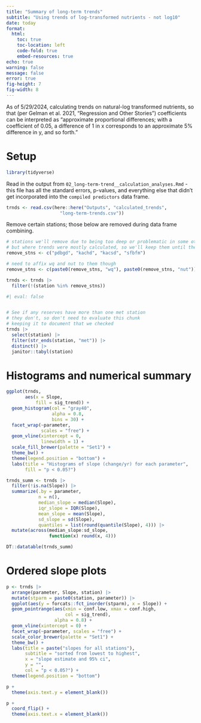 ```yaml
---
title: "Summary of long-term trends"
subtitle: "Using trends of log-transformed nutrients - not log10"
date: today
format: 
  html:
    toc: true
    toc-location: left
    code-fold: true
    embed-resources: true
echo: true
warning: false
message: false
error: true
fig-height: 7
fig-width: 8
---
```


As of 5/29/2024, calculating trends on natural-log transformed nutrients, so that (per Gelman et al. 2021, "Regression and Other Stories") coefficients can be interpreted as "approximate proportional differences; with a coefficient of 0.05, a difference of 1 in x corresponds to an approximate 5% difference in y, and so forth."  

# Setup  

```r
library(tidyverse)
```


Read in the output from `02_long-term-trend__calculation_analyses.Rmd` - this file has all the standard errors, p-values, and everything else that didn't get incorporated into the `compiled predictors` data frame.  

```r
trnds <- read.csv(here::here("Outputs", "calculated_trends",
                    "long-term-trends.csv"))
```

Remove certain stations; those below are removed during data frame combining.    

```r
# stations we'll remove due to being too deep or problematic in some other way
# but where trends were mostly calculated, so we'll keep them until the end
remove_stns <- c("pdbgd", "kachd", "kacsd", "sfbfm")

# need to affix wq and nut to them though  
remove_stns <- c(paste0(remove_stns, "wq"), paste0(remove_stns, "nut"))

trnds <- trnds |> 
  filter(!(station %in% remove_stns))
```



```r
#| eval: false


# See if any reserves have more than one met station
# they don't, so don't need to evaluate this chunk
# keeping it to document that we checked
trnds |> 
  select(station) |> 
  filter(str_ends(station, "met")) |> 
  distinct() |> 
  janitor::tabyl(station)
```


# Histograms and numerical summary  

```r
ggplot(trnds,
       aes(x = Slope,
           fill = sig_trend)) +
  geom_histogram(col = "gray40",
                 alpha = 0.8,
                 bins = 30) +
  facet_wrap(~parameter,
             scales = "free") +
  geom_vline(xintercept = 0,
             linewidth = 1) +
  scale_fill_brewer(palette = "Set1") +
  theme_bw() +
  theme(legend.position = "bottom") +
  labs(title = "Histograms of slope (change/yr) for each parameter",
       fill = "p < 0.05?")
```


```r
trnds_summ <- trnds |> 
  filter(!is.na(Slope)) |> 
  summarize(.by = parameter,
            n = n(),
            median_slope = median(Slope),
            iqr_slope = IQR(Slope),
            mean_slope = mean(Slope),
            sd_slope = sd(Slope),
            quantiles = list(round(quantile(Slope), 4))) |> 
  mutate(across(median_slope:sd_slope,
                function(x) round(x, 4)))
```

```r
DT::datatable(trnds_summ)
```


# Ordered slope plots  

```r
p <- trnds |>
  arrange(parameter, Slope, station) |> 
  mutate(stparm = paste0(station, parameter)) |> 
  ggplot(aes(y = forcats::fct_inorder(stparm), x = Slope)) +
  geom_pointrange(aes(xmin = conf.low, xmax = conf.high,
                      col = sig_trend),
                  alpha = 0.8) +
  geom_vline(xintercept = 0) +
  facet_wrap(~parameter, scales = "free") +
  scale_color_brewer(palette = "Set1") +
  theme_bw() +
  labs(title = paste("slopes for all stations"),
       subtitle = "sorted from lowest to highest",
       x = "slope estimate and 95% ci",
       y = "",
       col = "p < 0.05?") +
  theme(legend.position = "bottom")

p +
  theme(axis.text.y = element_blank())

p +
  coord_flip() +
  theme(axis.text.x = element_blank())
```

